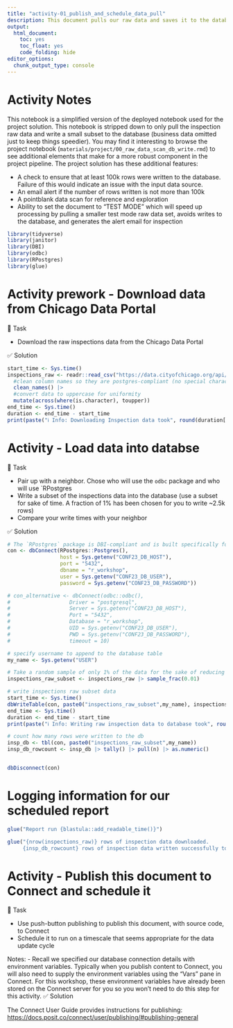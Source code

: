 ```yaml
---
title: "activity-01_publish_and_schedule_data_pull"
description: This document pulls our raw data and saves it to the database. Publish this to Connect and schedule it to run at an appropriate interval
output:
  html_document:
    toc: yes
    toc_float: yes
    code_folding: hide
editor_options:
  chunk_output_type: console
---
```

# Activity Notes

This notebook is a simplified version of the deployed notebook used for the project solution. This notebook is stripped down to only pull the inspection raw data and write a small subset to the database (business data omitted just to keep things speedier). You may find it interesting to browse the project notebook (`materials/project/00_raw_data_scan_db_write.rmd`) to see additional elements that make for a more robust component in the project pipeline. The project solution has these additional features: 

- A check to ensure that at least 100k rows were written to the database. Failure of this would indicate an issue with the input data source.
- An email alert if the number of rows written is not more than 100k
- A pointblank data scan for reference and exploration
- Ability to set the document to "TEST MODE" which will speed up processing by pulling a smaller test mode raw data set, avoids writes to the database, and generates the alert email for inspection

```r

library(tidyverse)
library(janitor)
library(DBI)
library(odbc)
library(RPostgres)
library(glue)

```

# Activity prework - Download data from Chicago Data Portal
🔄 Task

- Download the raw inspections data from the Chicago Data Portal 

✅ Solution


```r


start_time <- Sys.time()
inspections_raw <- readr::read_csv("https://data.cityofchicago.org/api/views/4ijn-s7e5/rows.csv") |> 
  #clean column names so they are postgres-compliant (no special characters or spaces) and less annoying to type
  clean_names() |> 
  #convert data to uppercase for uniformity
  mutate(across(where(is.character), toupper))
end_time <- Sys.time()
duration <- end_time - start_time
print(paste("ℹ️ Info: Downloading Inspection data took", round(duration[[1]], 2),  units(duration)))


```

# Activity - Load data into databse
🔄 Task

- Pair up with a neighbor. Chose who will use the `odbc` package and who will use `RPostgres
- Write a subset of the inspections data into the database (use a subset for sake of time. A fraction of 1% has been chosen for you to write ~2.5k rows)
- Compare your write times with your neighbor

✅ Solution

<!-- TODO: Change to DSN for easier publishing -->
```r


# The `RPostgres` package is DBI-compliant and is built specifically for PosgreSQL DB. Performance may be faster (particularly for writing data!) than using the generic odbc package. It's perfectly reasonable to use the odbc package instead, and if we do, if we instead use the generic `odbc::odbc()` backend, the database will appear in the Connections pane. 
con <- dbConnect(RPostgres::Postgres(), 
                 host = Sys.getenv("CONF23_DB_HOST"), 
                 port = "5432", 
                 dbname = "r_workshop", 
                 user = Sys.getenv("CONF23_DB_USER"), 
                 password = Sys.getenv("CONF23_DB_PASSWORD"))

# con_alternative <- dbConnect(odbc::odbc(), 
#                   Driver = "postgresql", 
#                   Server = Sys.getenv("CONF23_DB_HOST"), 
#                   Port = "5432", 
#                   Database = "r_workshop", 
#                   UID = Sys.getenv("CONF23_DB_USER"),    
#                   PWD = Sys.getenv("CONF23_DB_PASSWORD"), 
#                   timeout = 10)

# specify username to append to the database table
my_name <- Sys.getenv("USER")

# Take a random sample of only 1% of the data for the sake of reducing the time for processing (est. ~2.5k rows)
inspections_raw_subset <- inspections_raw |> sample_frac(0.01)

# write inspections raw subset data
start_time <- Sys.time()
dbWriteTable(con, paste0("inspections_raw_subset",my_name), inspections_raw_subset, overwrite = TRUE)
end_time <- Sys.time()
duration <- end_time - start_time
print(paste("ℹ️ Info: Writing raw inspection data to database took", round(duration[[1]], 2),  units(duration)))

# count how many rows were written to the db
insp_db <- tbl(con, paste0("inspections_raw_subset",my_name))
insp_db_rowcount <- insp_db |> tally() |> pull(n) |> as.numeric()


dbDisconnect(con)
```

# Logging information for our scheduled report
```r

glue("Report run {blastula::add_readable_time()}")

glue("{nrow(inspections_raw)} rows of inspection data downloaded. 
     {insp_db_rowcount} rows of inspection data written successfully to database.")


```

# Activity - Publish this document to Connect and schedule it
🔄 Task

- Use push-button publishing to publish this document, with source code, to Connect
- Schedule it to run on a timescale that seems appropriate for the data update cycle

Notes: 
- Recall we specified our database connection details with environment variables. Typically when you publish content to Connect, you will also need to supply the environment variables using the "Vars" pane in Connect. For this workshop, these environment variables have already been stored on the Connect server for you so you won't need to do this step for this activity.
✅ Solution

The Connect User Guide provides instructions for publishing: <https://docs.posit.co/connect/user/publishing/#publishing-general>



